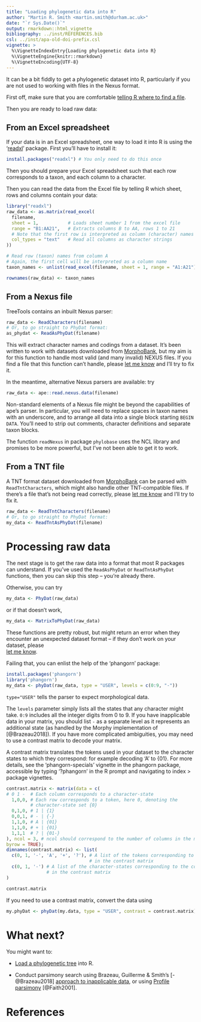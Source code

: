 ```yaml
---
title: "Loading phylogenetic data into R"
author: "Martin R. Smith <martin.smith@durham.ac.uk>"
date: "`r Sys.Date()`"
output: rmarkdown::html_vignette
bibliography: ../inst/REFERENCES.bib
csl: ../inst/apa-old-doi-prefix.csl
vignette: >
  %\VignetteIndexEntry{Loading phylogenetic data into R}
  %\VignetteEngine{knitr::rmarkdown}
  %\VignetteEncoding{UTF-8}
---
```


It can be a bit fiddly to get a phylogenetic dataset into R, particularly if you
are not used to working with files in the Nexus format.

First off, make sure that you are comfortable 
[telling R where to find a file](filesystem-navigation.html).

Then you are ready to load raw data:

## From an Excel spreadsheet

If your data is in an Excel spreadsheet, one way to load it into R is using the
'[readxl](https://readxl.tidyverse.org/)' package.
First you'll have to install it:
```r
install.packages("readxl") # You only need to do this once
```
Then you should prepare your Excel spreadsheet such that each row corresponds to
a taxon, and each column to a character.

Then you can read the data from the Excel file by telling R which sheet, rows
and columns contain your data:

```r
library("readxl")
raw_data <- as.matrix(read_excel(
  filename,
  sheet = 1,           # Loads sheet number 1 from the excel file
  range = "B1:AA21",   # Extracts columns B to AA, rows 1 to 21
  # Note that the first row is interpreted as column (character) names
  col_types = "text"   # Read all columns as character strings
))

# Read row (taxon) names from column A
# Again, the first cell will be interpreted as a column name
taxon_names <- unlist(read_excel(filename, sheet = 1, range = "A1:A21"))

rownames(raw_data) <- taxon_names
```

## From a Nexus file

TreeTools contains an inbuilt Nexus parser:

```r
raw_data <- ReadCharacters(filename)
# Or, to go straight to PhyDat format:
as_phydat <- ReadAsPhyDat(filename)
```

This will extract character names and codings from a dataset.  It's been written
to work with datasets downloaded from [MorphoBank](https://morphobank.org/), but
my aim is for this function to handle most valid (and many invalid) NEXUS files.
If you find a file that this function can't handle, please
[let me know](https://github.com/ms609/TreeTools/issues/new?title=Unsupported+NEXUS+file&body=Please%20attach%20the%20problematic%20NEXUS%20file%20and%20describe%20the%20issue&labels=enhancement)
and I'll try to fix it.

In the meantime, alternative Nexus parsers are available: try 

```R
raw_data <- ape::read.nexus.data(filename)
```
Non-standard elements of a Nexus file might be beyond the capabilities of ape's
parser.  In particular, you will need to replace spaces in taxon names with an
underscore, and to arrange all data into a single block starting `BEGIN DATA`.
You'll need to strip out comments, character definitions and separate taxon
blocks.  

The function `readNexus` in package `phylobase` uses the NCL library and 
promises to be more powerful, but I've not been able to get it to work.

## From a TNT file

A TNT format dataset downloaded from [MorphoBank](https://morphobank.org) can be
parsed with `ReadTntCharacters`, which might also handle other TNT-compatible
files.  If there's a file that's not being read correctly, please
[let me know](https://github.com/ms609/TreeTools/issues/new?title=Unsupported+TNT+file&body=Please%20attach%20the%20problematic%20TNT%20file%20and%20describe%20the%20issue&labels=enhancement)
and I'll try to fix it.

```r
raw_data <- ReadTntCharacters(filename)
# Or, to go straight to PhyDat format:
my_data <- ReadTntAsPhyDat(filename)
```

# Processing raw data

The next stage is to get the raw data into a format that most R packages can
understand. If you've used the `ReadAsPhyDat` or `ReadTntAsPhyDat` functions,
then you can skip this step -- you're already there.

Otherwise, you can try 

```r 
my_data <- PhyDat(raw_data)
```

or if that doesn't work, 

```r
my_data <- MatrixToPhyDat(raw_data)
```

These functions are pretty robust, but might return an error when they encounter
an unexpected dataset format -- if they don't work on your dataset, please  
[let me know](https://github.com/ms609/TreeTools/issues/new?title=data+to+PhyDat+conversion+issue&body=Please%20describe+the+problem+here:&labels=bug).  


Failing that, you can enlist the help of the 'phangorn' package:

```r
install.packages('phangorn')
library('phangorn')
my_data <- phyDat(raw_data, type = "USER", levels = c(0:9, "-"))
```

`type="USER"` tells the parser to expect morphological data.

The `levels` parameter simply lists all the states that any character might 
take.  `0:9` includes all the integer digits from 0 to 9.  If you have
inapplicable data in your matrix, you should list `-` as a separate level as it
represents
an additional state (as handled by the Morphy implementation of [@Brazeau2018]).
If you have more complicated ambiguities, you may need to use a contrast matrix
to decode your matrix.

A contrast matrix translates the tokens used in your dataset to the
character states to which they correspond: for example decoding 'A' to {01}.
For more details, see the 'phangorn-specials' vignette in the phangorn package,
   accessible by typing '?phangorn' in the R prompt and navigating to 
   index > package vignettes.

```r
contrast.matrix <- matrix(data = c(
# 0 1 -  # Each column corresponds to a character-state
  1,0,0, # Each row corresponds to a token, here 0, denoting the 
         # character-state set {0} 
  0,1,0, # 1 | {1}
  0,0,1, # - | {-}
  1,1,0, # A | {01}
  1,1,0, # + | {01}
  1,1,1  # ? | {01-}
), ncol = 3, # ncol should correspond to the number of columns in the matrix
byrow = TRUE); 
dimnames(contrast.matrix) <- list(
  c(0, 1, '-', 'A', '+', '?'), # A list of the tokens corresponding to each row
                               # in the contrast matrix
  c(0, 1, '-') # A list of the character-states corresponding to the columns 
               # in the contrast matrix
)

contrast.matrix
```

If you need to use a contrast matrix, convert the data using 
```r
my.phyDat <- phyDat(my.data, type = "USER", contrast = contrast.matrix)
```


# What next?

You might want to:

- [Load a phylogenetic tree](load-trees.html) into R.

- Conduct parsimony search using Brazeau, Guillerme & Smith's [-@Brazeau2018]
  [approach to inapplicable data](
   https://ms609.github.io/TreeSearch/articles/tree-search.html),
  or using [Profile parsimony](
   https://ms609.github.io/TreeSearch/articles/profile.html) [@Faith2001].

# References
